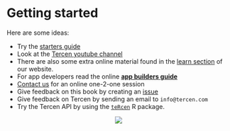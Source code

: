 # Getting started {#getting-started}
Here are some ideas:

* Try the [starters guide](https://tercen.github.io/starters-guide2/)
* Look at the [Tercen youtube channel](https://www.youtube.com/channel/UCNM03GeEXQlz9kO-yhtLtfA)
* There are also some extra online material found in the [learn section](https://learn.tercen.com) of our website.
* For app developers read the online [__app builders guide__](https://tercen.github.io/appbuilders-guide/)
* [Contact us](support@tercen.com) for an online one-2-one session
* Give feedback on this book by creating an [issue](https://github.com/tercen/tercen-book/issues)
* Give feedback on Tercen by sending an email to `info@tercen.com`
* Try the Tercen API by using the [`teRcen`](https://github.com/tercen/tercen) R package.

<center>![](images/stairs.png)</center>
